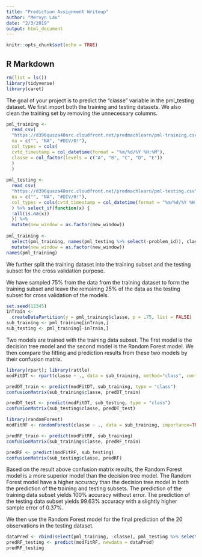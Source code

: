 ```yaml
---
title: "Prediction Assignment Writeup"
author: "Mervyn Lau"
date: "2/3/2019"
output: html_document
---
```


```r
knitr::opts_chunk$set(echo = TRUE)
```

## R Markdown


```r
rm(list = ls())
library(tidyverse)
library(caret)
```

The goal of your project is to predict the "classe" variable in the pml_testing dataset. 
We first import both the training and testing datasets.  We also clean the training set by removing the unnecessary columns.  

```r
pml_training <-
  read_csv(
  "https://d396qusza40orc.cloudfront.net/predmachlearn/pml-training.csv",
  na = c("", "NA", "#DIV/0!"),
  col_types = cols(
  cvtd_timestamp = col_datetime(format = "%m/%d/%Y %H:%M"),
  classe = col_factor(levels = c("A", "B", "C", "D", "E"))
  )
  )
  
pml_testing <-
  read_csv(
  "https://d396qusza40orc.cloudfront.net/predmachlearn/pml-testing.csv",
  na = c("", "NA", "#DIV/0!"),
  col_types = cols(cvtd_timestamp = col_datetime(format = "%m/%d/%Y %H:%M"))
  ) %>% select_if(function(x) {
  !all(is.na(x))
  }) %>%
  mutate(new_window = as.factor(new_window))
  
pml_training <-
  select(pml_training, names(pml_testing %>% select(-problem_id)), classe, -c(X1:cvtd_timestamp)) %>%
  mutate(new_window = as.factor(new_window))
names(pml_training)
```

We further split the training dataset into the training subset and the testing subset for the cross validation purpose.  

We have sampled 75% from the data from the training dataset to form the training subset and leave the remaining 25% of the data as the testing subset for cross validation of the models.  

```r
set.seed(12345)
inTrain <-
  createDataPartition(y = pml_training$classe, p = .75, list = FALSE)
sub_training <- pml_training[inTrain,]
sub_testing <- pml_training[-inTrain,]
```

Two models are trained with the training data subset.  The first model is the decision tree model and the second model is the Random Forest model.  We then compare the fitting and prediction results from these two models by their confusion matrix.  

```r
library(rpart); library(rattle)
modFitDT <- rpart(classe ~ ., data = sub_training, method="class", control = rpart.control(method = "cv", number = 10))
```

```r
predDT_train <- predict(modFitDT, sub_training, type = "class")
confusionMatrix(sub_training$classe, predDT_train)
```

```r
predDT_test <- predict(modFitDT, sub_testing, type = "class")
confusionMatrix(sub_testing$classe, predDT_test)
```

```r
library(randomForest)
modFitRF <- randomForest(classe ~ ., data = sub_training, importance=TRUE)
```

```r
predRF_train <- predict(modFitRF, sub_training)
confusionMatrix(sub_training$classe, predRF_train)
```



```r
predRF <- predict(modFitRF, sub_testing)
confusionMatrix(sub_testing$classe, predRF)
```

Based on the result above confusion matrix results, the Random Forest model is a more superior model than the decision tree model.  The Random Forest model have a higher accuracy than the decision tree model in both the prediction of the training and testing subsets.  The prediction of the training data subset yields 100% accuracy without error.  The prediction of the testing data subset yields 99.63% accuracy with a slightly higher sample error of 0.37%.  

We then use the Random Forest model for the final prediction of the 20 observations in the testing dataset.  

```r
dataPred <- rbind(select(pml_training, -classe), pml_testing %>% select(new_window:magnet_forearm_z)) %>% tail(20)
predRF_testing <- predict(modFitRF, newdata = dataPred)
predRF_testing
```

